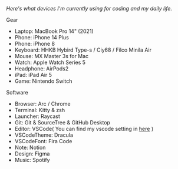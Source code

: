 <i className='font-bold'>Here's what devices I'm currently using for coding and my daily life.</i>

<span className='font-bold mt-5 text-xl'>Gear</span>
- <span className='font-bold'>Laptop</span>: MacBook Pro 14" (2021)  
- <span className='font-bold'>Phone</span>: iPhone 14 Plus
- <span className='font-bold'>Phone</span>: iPhone 8
- <span className='font-bold'>Keyboard</span>: HHKB Hybird Type-s / Ciy68 / Filco Minila Air
- <span className='font-bold'>Mouse</span>: MX Master 3s for Mac
- <span className='font-bold'>Watch</span>: Apple Watch Series 5
- <span className='font-bold'>Headphone</span>: AirPods2
- <span className='font-bold'>iPad</span>: iPad Air 5
- <span className='font-bold'>Game</span>: Nintendo Switch

<span className='font-bold mt-5 text-xl'>Software</span>
- <span className='font-bold'>Browser</span>: Arc / Chrome
- <span className='font-bold'>Terminal</span>: Kitty & zsh
- <span className='font-bold'>Launcher</span>: Raycast
- <span className='font-bold'>Git</span>: Git & SourceTree & GitHub Desktop
- <span className='font-bold'>Editor</span>: VSCode( You can find my vscode setting in [here](https://github.com/Magren0321/vscode-settings) )
- <span className='font-bold'>VSCodeTheme</span>: Dracula
- <span className='font-bold'>VSCodeFont</span>: Fira Code
- <span className='font-bold'>Note</span>: Notion
- <span className='font-bold'>Design</span>: Figma
- <span className='font-bold'>Music</span>: Spotify
